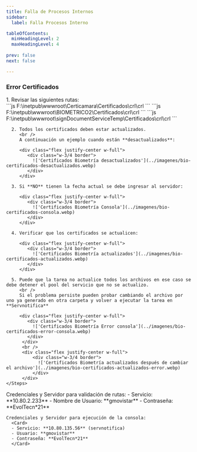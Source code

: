 ```yaml
---
title: Falla de Procesos Internos  
sidebar:
  label: Falla Procesos Interno

tableOfContents:
  minHeadingLevel: 2
  maxHeadingLevel: 4
 
prev: false
next: false

---
```


### Error Certificados


<Tabs>
   <TabItem label="Rutas">
    <Steps>
      1. Revisar las siguientes rutas:
         <Aside> 
            ```js
            F:\inetpub\wwwroot\Certicamara\Certificados\crl\crl
            ```
            ```js
            F:\inetpub\wwwroot\BIOMETRICO2\Certificados\crl\crl
            ```
            ```js
            F:\inetpub\wwwroot\signDocumentServiceTemp\Certificados\crl\crl
            ```
         </Aside>
      
      2. Todos los certificados deben estar actualizados.
         <br />
         A continuación un ejemplo cuando están **desactualizados**:

         <div class="flex justify-center w-full">
            <div class="w-3/4 border">
              !['Certificados Biometría desactualizados'](../imagenes/bio-certificados-desactualizados.webp)
            </div>
         </div>
      
      3. Si **NO** tienen la fecha actual se debe ingresar al servidor:

         <div class="flex justify-center w-full">
            <div class="w-3/4 border">
              !['Certificados Biometría Consola'](../imagenes/bio-certificados-consola.webp)
            </div>
         </div>

      4. Verificar que los certificados se actualicen:
      
         <div class="flex justify-center w-full">
            <div class="w-3/4 border">
              !['Certificados Biometría actualizados'](../imagenes/bio-certificados-actualizados.webp)
            </div>
         </div>

      5. Puede que la tarea no actualice todos los archivos en ese caso se debe detener el pool del servicio que no se actualizo. 
         <br />
         Si el problema persiste pueden probar cambiando el archivo por uno ya generado en otra carpeta y volver a ejecutar la tarea en **Servnotifica**
         
         <div class="flex justify-center w-full">
            <div class="w-3/4 border">
              !['Certificados Biometría Error consola'](../imagenes/bio-certificados-error-consola.webp)
            </div>
          </div>
          <br />
          <div class="flex justify-center w-full">
              <div class="w-3/4 border">
                !['Certificados Biometría actualizados después de cambiar el archivo'](../imagenes/bio-certificados-actualizados-error.webp)
              </div>
          </div> 
    </Steps>
   </TabItem>
   <TabItem label="Credenciales">
    Credenciales y Servidor para validación de rutas:
      <Card>      
      - Servicio: **10.80.2.233**
      - Nombre de Usuario: **gmovistar**
      - Contraseña: **EvolTecn*21**
      </Card>

    Credenciales y Servidor para ejecución de la consola:
      <Card>      
      - Servicio: **10.80.135.56** (servnotifica)
      - Usuario: **gmovistar** 
      - Contraseña: **EvolTecn*21**      
      </Card>
   </TabItem>
</Tabs>




